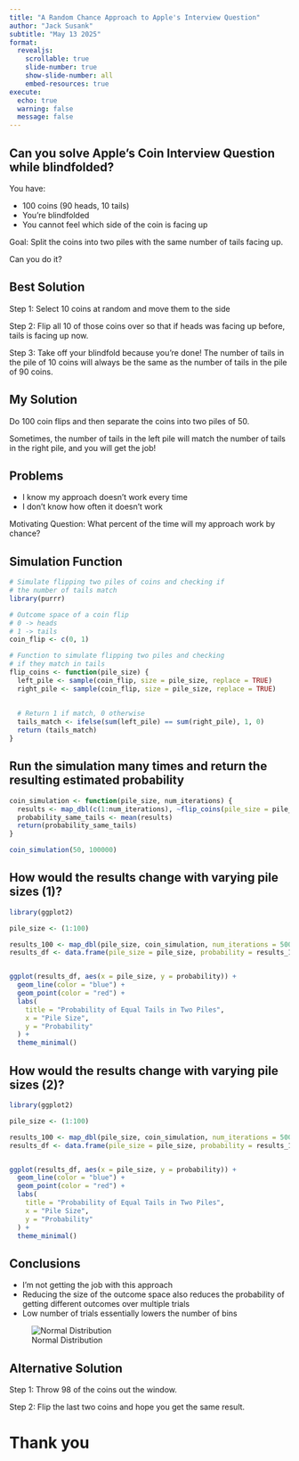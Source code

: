 ```yaml
---
title: "A Random Chance Approach to Apple's Interview Question"
author: "Jack Susank"
subtitle: "May 13 2025"
format:
  revealjs:
    scrollable: true
    slide-number: true
    show-slide-number: all
    embed-resources: true
execute:
  echo: true
  warning: false
  message: false
---
```

  
## Can you solve Apple's Coin Interview Question while blindfolded?
You have:

* 100 coins (90 heads, 10 tails)
* You're blindfolded
* You cannot feel which side of the coin is facing up

Goal: Split the coins into two piles with the same number of tails facing up.

Can you do it?


## Best Solution
Step 1: Select 10 coins at random and move them to the side


Step 2: Flip all 10 of those coins over so that if heads was facing up before, tails is facing up now.


Step 3: Take off your blindfold because you're done! The number of tails in the pile of 10 coins will always be the same as the number of tails in the pile of 90 coins.


## My Solution

Do 100 coin flips and then separate the coins into two piles of 50.

Sometimes, the number of tails in the left pile will match the number of tails in the right pile, and you will get the job!

## Problems

* I know my approach doesn't work every time
* I don't know how often it doesn't work

Motivating Question: What percent of the time will my approach work by chance?


## Simulation Function

```r
# Simulate flipping two piles of coins and checking if 
# the number of tails match
library(purrr)

# Outcome space of a coin flip
# 0 -> heads
# 1 -> tails
coin_flip <- c(0, 1)

# Function to simulate flipping two piles and checking
# if they match in tails
flip_coins <- function(pile_size) {
  left_pile <- sample(coin_flip, size = pile_size, replace = TRUE)
  right_pile <- sample(coin_flip, size = pile_size, replace = TRUE)
  
  
  # Return 1 if match, 0 otherwise
  tails_match <- ifelse(sum(left_pile) == sum(right_pile), 1, 0)
  return (tails_match)
}
```


## Run the simulation many times and return the resulting estimated probability
```r
coin_simulation <- function(pile_size, num_iterations) {
  results <- map_dbl(c(1:num_iterations), ~flip_coins(pile_size = pile_size)) 
  probability_same_tails <- mean(results)
  return(probability_same_tails)
}

coin_simulation(50, 100000)
```

## How would the results change with varying pile sizes (1)?

```r
library(ggplot2)

pile_size <- (1:100)

results_100 <- map_dbl(pile_size, coin_simulation, num_iterations = 5000)
results_df <- data.frame(pile_size = pile_size, probability = results_100)


ggplot(results_df, aes(x = pile_size, y = probability)) +
  geom_line(color = "blue") +
  geom_point(color = "red") +
  labs(
    title = "Probability of Equal Tails in Two Piles",
    x = "Pile Size",
    y = "Probability"
  ) +
  theme_minimal()
```

## How would the results change with varying pile sizes (2)?

```r
library(ggplot2)

pile_size <- (1:100)

results_100 <- map_dbl(pile_size, coin_simulation, num_iterations = 5000)
results_df <- data.frame(pile_size = pile_size, probability = results_100)


ggplot(results_df, aes(x = pile_size, y = probability)) +
  geom_line(color = "blue") +
  geom_point(color = "red") +
  labs(
    title = "Probability of Equal Tails in Two Piles",
    x = "Pile Size",
    y = "Probability"
  ) +
  theme_minimal()
```


## Conclusions

* I'm not getting the job with this approach
* Reducing the size of the outcome space also reduces the probability of getting different outcomes over multiple trials
* Low number of trials essentially lowers the number of bins


![Normal Distribution](media/Small_Normal_Bins.png)

## Alternative Solution

Step 1: Throw 98 of the coins out the window.

Step 2: Flip the last two coins and hope you get the same result.


# Thank you